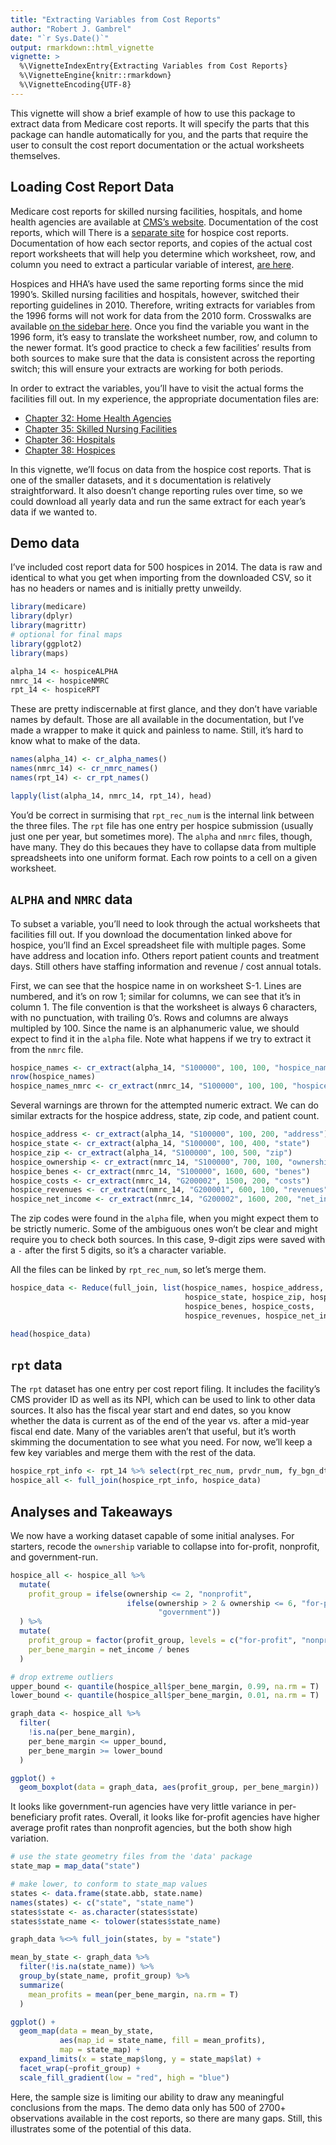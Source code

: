 ```yaml
---
title: "Extracting Variables from Cost Reports"
author: "Robert J. Gambrel"
date: "`r Sys.Date()`"
output: rmarkdown::html_vignette
vignette: >
  %\VignetteIndexEntry{Extracting Variables from Cost Reports}
  %\VignetteEngine{knitr::rmarkdown}
  %\VignetteEncoding{UTF-8}
---
```


This vignette will show a brief example of how to use this package to extract
data from Medicare cost reports. It will specify the parts that this package can
handle automatically for you, and the parts that require the user to consult the
cost report documentation or the actual worksheets themselves.

## Loading Cost Report Data

Medicare cost reports for skilled nursing facilities, hospitals, and home health
agencies are available at [CMS's
website](https://www.cms.gov/Research-Statistics-Data-and-Systems/Downloadable-Public-Use-Files/Cost-Reports/Cost-Reports-by-Fiscal-Year.html).
Documentation of the cost reports, which will There is a [separate
site](https://www.cms.gov/Research-Statistics-Data-and-Systems/Downloadable-Public-Use-Files/Cost-Reports/Hospice.html)
for hospice cost reports. Documentation of how each sector reports, and copies
of the actual cost report worksheets that will help you determine which
worksheet, row, and column you need to extract a particular variable of
interest, [are
here](https://www.cms.gov/Regulations-and-Guidance/Guidance/Manuals/Paper-Based-Manuals-Items/CMS021935.html).

Hospices and HHA's have used the same reporting forms since the mid 1990's.
Skilled nursing facilities and hospitals, however, switched their reporting
guidelines in 2010. Therefore, writing extracts for variables from the 1996
forms will not work for data from the 2010 form. Crosswalks are available [on
the sidebar
here](https://www.cms.gov/Research-Statistics-Data-and-Systems/Downloadable-Public-Use-Files/Cost-Reports/index.html).
Once you find the variable you want in the 1996 form, it's easy to translate the
worksheet number, row, and column to the newer format. It's good practice to
check a few facilities' results from both sources to make sure that the data is
consistent across the reporting switch; this will ensure your extracts are
working for both periods.

In order to extract the variables, you'll have to visit the actual forms the
facilities fill out. In my experience, the appropriate documentation files are:

  * [Chapter 32: Home Health Agencies](https://www.cms.gov/Regulations-and-Guidance/Guidance/Manuals/Downloads/P152_32.zip)
  * [Chapter 35: Skilled Nursing Facilities](https://www.cms.gov/Regulations-and-Guidance/Guidance/Manuals/Downloads/P152_35.zip)
  * [Chapter 36: Hospitals](https://www.cms.gov/Regulations-and-Guidance/Guidance/Manuals/Downloads/P152_36.zip)
  * [Chapter 38: Hospices](https://www.cms.gov/Regulations-and-Guidance/Guidance/Manuals/Downloads/P152_38.zip)
  
In this vignette, we'll focus on data from the hospice cost reports. That is one
of the smaller datasets, and it s documentation is relatively straightforward.
It also doesn't change reporting rules over time, so we could download all
yearly data and run the same extract for each year's data if we wanted to.

## Demo data

I've included cost report data for 500 hospices in 2014. The data is raw and
identical to what you get when importing from the downloaded CSV, so it has no
headers or names and is initially pretty unweildy.

```r
library(medicare)
library(dplyr)
library(magrittr)
# optional for final maps
library(ggplot2)
library(maps)
```

```r
alpha_14 <- hospiceALPHA
nmrc_14 <- hospiceNMRC
rpt_14 <- hospiceRPT
```

These are pretty indiscernable at first glance, and they don't have variable
names by default. Those are all available in the documentation, but I've made a
wrapper to make it quick and painless to name. Still, it's hard to know what to
make of the data.

```r
names(alpha_14) <- cr_alpha_names()
names(nmrc_14) <- cr_nmrc_names()
names(rpt_14) <- cr_rpt_names()

lapply(list(alpha_14, nmrc_14, rpt_14), head)
```

You'd be correct in surmising that `rpt_rec_num` is the internal link between
the three files. The `rpt` file has one entry per hospice submission (usually
just one per year, but sometimes more). The `alpha` and `nmrc` files, though,
have many. They do this becaues they have to collapse data from multiple
spreadsheets into one uniform format. Each row points to a cell on a given
worksheet.

## `ALPHA` and `NMRC` data

To subset a variable, you'll need to look through the actual worksheets that
facilities fill out. If you download the documentation linked above for hospice,
you'll find an Excel spreadsheet file with multiple pages. Some have address and
location info. Others report patient counts and treatment days. Still others
have staffing information and revenue / cost annual totals.

First, we can see that the hospice name in on worksheet S-1. Lines are numbered,
and it's on row 1; similar for columns, we can see that it's in column 1. The
file convention is that the worksheet is always 6 characters, with no
punctuation, with trailing 0's. Rows and columns are always multipled by 100.
Since the name is an alphanumeric value, we should expect to find it in the
`alpha` file. Note what happens if we try to extract it from the `nmrc` file.

```r
hospice_names <- cr_extract(alpha_14, "S100000", 100, 100, "hospice_name")
nrow(hospice_names)
hospice_names_nmrc <- cr_extract(nmrc_14, "S100000", 100, 100, "hospice_name")
```
Several warnings are thrown for the attempted numeric extract. We can do similar
extracts for the hospice address, state, zip code, and patient count.
```r
hospice_address <- cr_extract(alpha_14, "S100000", 100, 200, "address")
hospice_state <- cr_extract(alpha_14, "S100000", 100, 400, "state")
hospice_zip <- cr_extract(alpha_14, "S100000", 100, 500, "zip")
hospice_ownership <- cr_extract(nmrc_14, "S100000", 700, 100, "ownership")
hospice_benes <- cr_extract(nmrc_14, "S100000", 1600, 600, "benes")
hospice_costs <- cr_extract(nmrc_14, "G200002", 1500, 200, "costs")
hospice_revenues <- cr_extract(nmrc_14, "G200001", 600, 100, "revenues")
hospice_net_income <- cr_extract(nmrc_14, "G200002", 1600, 200, "net_income")
```
The zip codes were found in the `alpha` file, when you might expect them to be
strictly numeric. Some of the ambiguous ones won't be clear and might require
you to check both sources. In this case, 9-digit zips were saved with a `-`
after the first 5 digits, so it's a character variable.

All the files can be linked by `rpt_rec_num`, so let's merge them.
```r
hospice_data <- Reduce(full_join, list(hospice_names, hospice_address, 
                                       hospice_state, hospice_zip, hospice_ownership,
                                       hospice_benes, hospice_costs, 
                                       hospice_revenues, hospice_net_income))
```

```r
head(hospice_data)
```

## `rpt` data
The `rpt` dataset has one entry per cost report filing. It includes the
facility's CMS provider ID as well as its NPI, which can be used to link to
other data sources. It also has the fiscal year start and end dates, so you know
whether the data is current as of the end of the year vs. after a mid-year
fiscal end date. Many of the variables aren't that useful, but it's worth
skimming the documentation to see what you need. For now, we'll keep a few key
variables and merge them with the rest of the data.

```r
hospice_rpt_info <- rpt_14 %>% select(rpt_rec_num, prvdr_num, fy_bgn_dt, fy_end_dt)
hospice_all <- full_join(hospice_rpt_info, hospice_data)
```

## Analyses and Takeaways
We now have a working dataset capable of some initial analyses. For starters, 
recode the `ownership` variable to collapse into for-profit, nonprofit, and 
government-run.

```r
hospice_all <- hospice_all %>%
  mutate(
    profit_group = ifelse(ownership <= 2, "nonprofit", 
                          ifelse(ownership > 2 & ownership <= 6, "for-profit",
                                 "government"))
  ) %>%
  mutate(
    profit_group = factor(profit_group, levels = c("for-profit", "nonprofit", "government")),
    per_bene_margin = net_income / benes
  )

# drop extreme outliers
upper_bound <- quantile(hospice_all$per_bene_margin, 0.99, na.rm = T)
lower_bound <- quantile(hospice_all$per_bene_margin, 0.01, na.rm = T)

graph_data <- hospice_all %>%
  filter(
    !is.na(per_bene_margin), 
    per_bene_margin <= upper_bound, 
    per_bene_margin >= lower_bound
  )

ggplot() +
  geom_boxplot(data = graph_data, aes(profit_group, per_bene_margin))

```

It looks like government-run agencies have very little variance in
per-beneficiary profit rates. Overall, it looks like for-profit agencies have
higher average profit rates than nonprofit agencies, but the both show high
variation.

```r
# use the state geometry files from the 'data' package
state_map = map_data("state")

# make lower, to conform to state_map values
states <- data.frame(state.abb, state.name)
names(states) <- c("state", "state_name")
states$state <- as.character(states$state)
states$state_name <- tolower(states$state_name)

graph_data %<>% full_join(states, by = "state")

mean_by_state <- graph_data %>%
  filter(!is.na(state_name)) %>%
  group_by(state_name, profit_group) %>%
  summarize(
    mean_profits = mean(per_bene_margin, na.rm = T)
  )

ggplot() +
  geom_map(data = mean_by_state, 
           aes(map_id = state_name, fill = mean_profits),
           map = state_map) +
  expand_limits(x = state_map$long, y = state_map$lat) +
  facet_wrap(~profit_group) +
  scale_fill_gradient(low = "red", high = "blue")
```

Here, the sample size is limiting our ability to draw any meaningful conclusions
from the maps. The demo data only has 500 of 2700+ observations available in the
cost reports, so there are many gaps. Still, this illustrates some of the
potential of this data.

